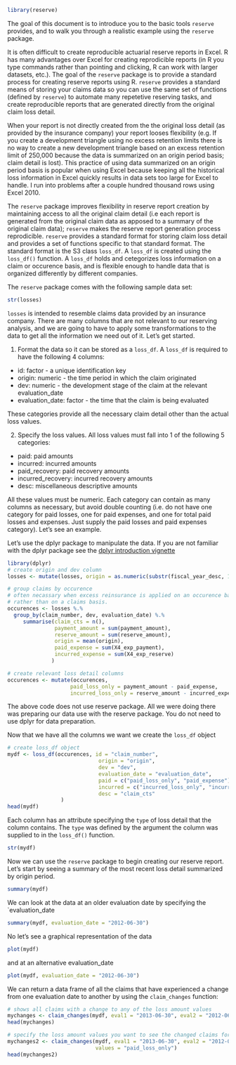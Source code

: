 <!--
%\VignetteEngine{knitr}
%\VignetteIndexEntry{Introduction to reserve}
-->

```r
library(reserve)
```

The goal of this document is to introduce you to the basic tools `reserve` provides, and to walk you through a realistic example using the `reserve` package.

It is often difficult to create reproducible actuarial reserve reports in Excel.  R has many advantages over Excel for creating reprodicible reports (in R you type commands rather than pointing and clicking, R can work with larger datasets, etc.). The goal of the `reserve` package is to provide a standard process for creating reserve reports using R. `reserve` provides a standard means of storing your claims data so you can use the same set of functions (defined by `reserve`) to automate many repetetive reserving tasks, and create reproducible reports that are generated directly from the original claim loss detail.

When your report is not directly created from the the original loss detail (as provided by the insurance company) your report looses flexibility (e.g. If you create a development triangle using no excess retention limits there is no way to create a new development triangle based on an excess retention limit of 250,000 because the data is summarized on an origin period basis; claim detail is lost). This practice of using data summarized on an origin period basis is popular when using Excel because keeping all the historical loss information in Excel quickly results in data sets too large for Excel to handle.  I run into problems after a couple hundred thousand rows using Excel 2010.

The `reserve` package improves flexibility in reserve report creation by maintaining access to all the original claim detail (i.e each report is generated from the original claim data as apposed to a summary of the original claim data); `reserve` makes the reserve report generation process reprodicible.  `reserve` provides a standard format for storing claim loss detail and provides a set of functions specific to that standard format.  The standard format is the S3 class `loss_df`.  A `loss_df` is created using the `loss_df()` function.  A `loss_df` holds and cetegorizes loss information on a claim or occurence basis, and is flexible enough to handle data that is organized differently by different companies. 

The `reserve` package comes with the following sample data set:
```r
str(losses)
```
`losses` is intended to resemble claims data provided by an insurance company.  There are many columns that are not relevant to our reserving analysis, and we are going to have to apply some transformations to the data to get all the information we need out of it.  Let's get started.

1. Format the data so it can be stored as a `loss_df`.  A `loss_df` is required to have the following 4 columns:
* id: factor - a unique identification key
* origin: numeric - the time period in which the claim originated
* dev: numeric - the development stage of the claim at the relevant evaluation_date
* evaluation_date: factor - the time that the claim is being evaluated

These categories provide all the necessary claim detail other than the actual loss values.

2. Specify the loss values.  All loss values must fall into 1 of the following 5 categories:
* paid: paid amounts
* incurred: incurred amounts
* paid_recovery: paid recovery amounts
* incurred_recovery: incurred recovery amounts
* desc: miscellaneous descriptive amounts

All these values must be numeric. Each category can contain as many columns as necessary, but avoid double counting (i.e. do not have one category for paid losses, one for paid expenses, and one for total paid losses and expenses.  Just supply the paid losses and paid expenses category).  Let's see an example.

Let's use the dplyr package to manipulate the data.  If you are not familiar with the dplyr package see the [dplyr introduction vignette](http://cran.rstudio.com/web/packages/dplyr/vignettes/introduction.html)
```r
library(dplyr)
# create origin and dev column
losses <- mutate(losses, origin = as.numeric(substr(fiscal_year_desc, 1, 4)), evaluation_year = as.numeric(format(as.Date(evaluation_date, "%Y-%m-%d"), "%Y")), dev = evaluation_year - origin) 

# group claims by occurence
# often necassary when excess reinsurance is applied on an occurence basis
# rather than on a claims basis.
occurences <- losses %.%
  group_by(claim_number, dev, evaluation_date) %.%
     summarise(claim_cts = n(),
               payment_amount = sum(payment_amount),
               reserve_amount = sum(reserve_amount),
               origin = mean(origin),
               paid_expense = sum(X4_exp_payment),
               incurred_expense = sum(X4_exp_reserve)
              )
```


```r

# create relevant loss detail columns
occurences <- mutate(occurences,
                    paid_loss_only = payment_amount - paid_expense,
                    incurred_loss_only = reserve_amount - incurred_expense) 
```
The above code does not use reserve package.  All we were doing there was preparing our data use with the reserve package.  You do not need to use dplyr for data preparation.

Now that we have all the columns we want we create the `loss_df` object
```r
# create loss_df object
mydf <- loss_df(occurences, id = "claim_number",
                             origin = "origin",
                             dev = "dev",
                             evaluation_date = "evaluation_date", 
                             paid = c("paid_loss_only", "paid_expense"),
                             incurred = c("incurred_loss_only", "incurred_expense"),
                             desc = "claim_cts"
                 )
head(mydf)
```

Each column has an attribute specifying the `type` of loss detail that the column contains.  The `type` was defined by the argument the column was supplied to in the `loss_df()` function.
```r
str(mydf)
```

Now we can use the `reserve` package to begin creating our reserve report.  Let's start by seeing a summary of the most recent loss detail summarized by origin period.
```r
summary(mydf)
```

We can look at the data at an older evaluation date by specifying the `evaluation_date
```r
summary(mydf, evaluation_date = "2012-06-30")

```

No let's see a graphical representation of the data
```r
plot(mydf)
```

and at an alternative evaluation_date
```r
plot(mydf, evaluation_date = "2012-06-30")
```

We can return a data frame of all the claims that have experienced a change from one evaluation date to another by using the `claim_changes` function:
```r
# shows all claims with a change to any of the loss amount values
mychanges <- claim_changes(mydf, eval1 = "2013-06-30", eval2 = "2012-06-30")
head(mychanges)
```

```r
# specify the loss amount values you want to see the changed claims for 
mychanges2 <- claim_changes(mydf, eval1 = "2013-06-30", eval2 = "2012-06-30",
                            values = "paid_loss_only")
head(mychanges2)
```
